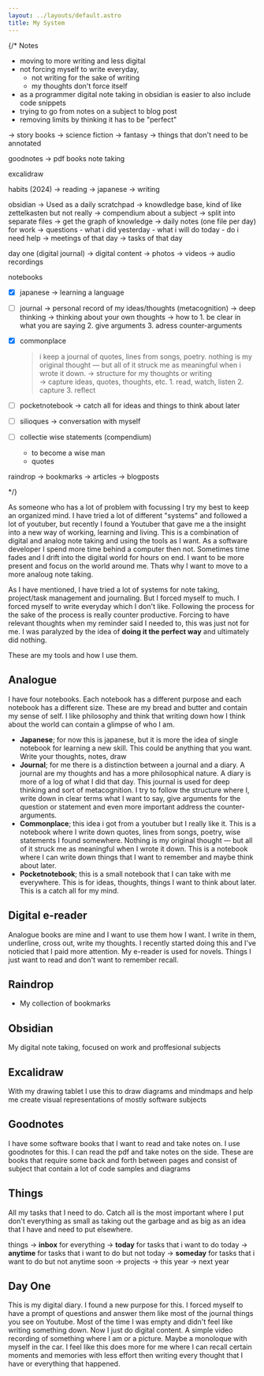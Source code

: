 ```yaml
---
layout: ../layouts/default.astro
title: My System
---
```



{/* Notes
- moving to more writing and less digital
- not forcing myself to write everyday,
  - not writing for the sake of writing
  - my thoughts don't force itself
- as a programmer digital note taking in obsidian is easier to also include code snippets
- trying to go from notes on a subject to blog post
- removing limits by thinking it has to be "perfect"

 -> story books
 -> science fiction 
 -> fantasy
 -> things that don't need to be annotated

goodnotes
 -> pdf books note taking

excalidraw

habits (2024)
 -> reading
 -> japanese
 -> writing


obsidian 
  -> Used as a daily scratchpad
  -> knowdledge base, kind of like zettelkasten but not really
    -> compendium about a subject
     -> split into separate files
     -> get the graph of knowledge
  -> daily notes (one file per day) for work
    -> questions
      - what i did yesterday 
      - what i will do today
      - do i need help
    -> meetings of that day
    -> tasks of that day

day one (digital journal)
 -> digital content
  -> photos
  -> videos
  -> audio recordings

notebooks
- [x] japanese
   -> learning a language
- [ ] journal 
    -> personal record of my ideas/thoughts (metacognition)
    -> deep thinking
    -> thinking about your own thoughts
    -> how to 
      1. be clear in what you are saying
      2. give arguments
      3. adress counter-arguments

- [x] commonplace
    > i keep a journal of quotes, lines from songs, poetry. nothing is my original thought — but all of it struck me as meaningful when i wrote it down.
    -> structure for my thoughts or writing  
    -> capture ideas, quotes, thoughts, etc.
      1. read, watch, listen
      2. capture
      3. reflect

- [ ] pocketnotebook
    -> catch all for ideas and things to think about later

- [ ] silioques
    -> conversation with myself

- [ ] collectie wise statements (compendium)
  - to become a wise man
  - quotes

raindrop
  -> bookmarks
  -> articles
  -> blogposts

*/}

As someone who has a lot of problem with focussing I try my best to keep an organized mind. I have tried a lot of different "systems" and followed a lot of youtuber, but recently I found a Youtuber that gave me a the insight into a new way of working, learning and living. This is a combination of digital and analog note taking and using the tools as I want. As a software developer I spend more time behind a computer then not. Sometimes time fades and I drift into the digital world for hours on end. I want to be more present and focus on the world around me. Thats why I want to move to a more analoug note taking.

As I have mentioned, I have tried a lot of systems for note taking, project/task management and journaling. But I forced myself to much. I forced myself to write everyday which I don't like. Following the process for the sake of the process is really counter productive. Forcing to have relevant thoughts when my reminder said I needed to, this was just not for me. I was paralyzed by the idea of __doing it the perfect way__ and ultimately did nothing. 

These are my tools and how I use them.

## Analogue
I have four notebooks. Each notebook has a different purpose and each notebook has a different size. These are my bread and butter and contain my sense of self. I like philosophy and think that writing down how I think about the world can contain a glimpse of who I am.

- **Japanese**; for now this is japanese, but it is more the idea of single notebook for learning a new skill. This could be anything that you want. Write your thoughts, notes, draw
- **Journal**; for me there is a distinction between a journal and a diary. A journal are my thoughts and has a more philosophical nature. A diary is more of a log of what I did that day. This journal is used for deep thinking and sort of metacognition. I try to follow the structure where I, write down in clear terms what I want to say, give arguments for the question or statement and even more important address the counter-arguments.
- **Commonplace**; this idea i got from a youtuber but I really like it. This is a notebook where I write down quotes, lines from songs, poetry, wise statements I found somewhere. Nothing is my original thought — but all of it struck me as meaningful when I wrote it down. This is a notebook where I can write down things that I want to remember and maybe think about later. 
- **Pocketnotebook**; this is a small notebook that I can take with me everywhere. This is for ideas, thoughts, things I want to think about later. This is a catch all for my mind.

## Digital e-reader
Analogue books are mine and I want to use them how I want. I write in them, underline, cross out, write my thoughts. I recently started doing this and I've noticied that I paid more attention. My e-reader is used for novels. Things I just want to read and don't want to remember recall.

## Raindrop

- My collection of bookmarks

## Obsidian
My digital note taking, focused on work and proffesional subjects

## Excalidraw
With my drawing tablet I use this to draw diagrams and mindmaps and help me create visual representations of mostly software subjects 

##  Goodnotes
I have some software books that I want to read and take notes on. I use goodnotes for this. I can read the pdf and take notes on the side. These are books that require some back and forth between pages and consist of subject that contain a lot of code samples and diagrams

## Things
All my tasks that I need to do. Catch all is the most important where I put don't everything as small as taking out the garbage and as big as an idea that I have and need to put elsewhere. 

things 
 -> **inbox** for everything
 -> **today** for tasks that i want to do today
 -> **anytime** for tasks that i want to do but not today
 -> **someday** for tasks that i want to do but not anytime soon
 -> projects
    -> this year
    -> next year
## Day One
This is my digital diary. I found a new purpose for this. I forced myself to have a prompt of questions and answer them like most of the journal things you see on Youtube. Most of the time I was empty and didn't feel like writing something down. Now I just do digital content. A simple video recording of something where I am or a picture. Maybe a monoloque with myself in the car. I feel like this does more for me where I can recall certain moments and memories with less effort then writing every thought that I have or everything that happened. 
